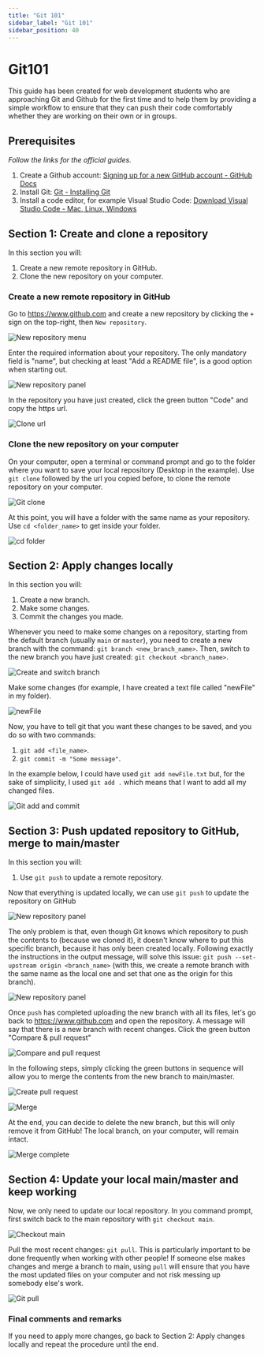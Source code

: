 ```yaml
---
title: "Git 101"
sidebar_label: "Git 101"
sidebar_position: 40
---
```


# Git101
This guide has been created for web development students who are approaching Git and Github for the first time and to help them by providing a simple workflow to ensure that they can push their code comfortably whether they are working on their own or in groups.

## Prerequisites
*Follow the links for the official guides.*

1. Create a Github account: [Signing up for a new GitHub account - GitHub Docs](https://docs.github.com/en/get-started/signing-up-for-github/signing-up-for-a-new-github-account)
1. Install Git: [Git - Installing Git](https://git-scm.com/book/en/v2/Getting-Started-Installing-Git)
1. Install a code editor, for example Visual Studio Code: [Download Visual Studio Code - Mac, Linux, Windows](https://code.visualstudio.com/download)

## Section 1: Create and clone a repository

In this section you will:
1. Create a new remote repository in GitHub.
1. Clone the new repository on your computer.

### Create a new remote repository in GitHub

Go to https://www.github.com and create a new repository by clicking the `+` sign on the top-right, then `New repository`.

![New repository menu](/img/git-walkthrough//001.png)

Enter the required information about your repository.
The only mandatory field is "name", but checking at least "Add a README file", is a good option when starting out.

![New repository panel](/img/git-walkthrough//002.png)

In the repository you have just created, click the green button "Code" and copy the https url.

![Clone url](/img/git-walkthrough//003.png)

### Clone the new repository on your computer

On your computer, open a terminal or command prompt and go to the folder where you want to save your local repository (Desktop in the example).
Use `git clone` followed by the url you copied before, to clone the remote repository on your computer.

![Git clone](/img/git-walkthrough//004.png)

At this point, you will have a folder with the same name as your repository.
Use `cd <folder_name>` to get inside your folder.

![cd folder](/img/git-walkthrough//006.png)

## Section 2: Apply changes locally

In this section you will:
1. Create a new branch.
1. Make some changes.
1. Commit the changes you made.

Whenever you need to make some changes on a repository, starting from the default branch (usually `main` or `master`), you need to create a new branch with the command: `git branch <new_branch_name>`.
Then, switch to the new branch you have just created: `git checkout <branch_name>`.

![Create and switch branch](/img/git-walkthrough//007.png)

Make some changes (for example, I have created a text file called "newFile" in my folder).

![newFile](/img/git-walkthrough//008.png)

Now, you have to tell git that you want these changes to be saved, and you do so with two commands:
1. `git add <file_name>`.
1. `git commit -m "Some message"`.

In the example below, I could have used `git add newFile.txt` but, for the sake of simplicity, I used `git add .` which means that I want to add all my changed files.

![Git add and commit](/img/git-walkthrough//009.png)

## Section 3: Push updated repository to GitHub, merge to main/master

In this section you will:
1. Use `git push` to update a remote repository.

Now that everything is updated locally, we can use `git push` to update the repository on GitHub

![New repository panel](/img/git-walkthrough//010.png)

The only problem is that, even though Git knows which repository to push the contents to (because we cloned it), it doesn't know where to put this specific branch, because it has only been created locally.
Following exactly the instructions in the output message, will solve this issue: `git push --set-upstream origin <branch_name>` (with this, we create a remote branch with the same name as the local one and set that one as the origin for this branch).

![New repository panel](/img/git-walkthrough//011.png)

Once `push` has completed uploading the new branch with all its files, let's go back to https://www.github.com and open the repository. A message will say that there is a new branch with recent changes. Click the green button "Compare & pull request"

![Compare and pull request](/img/git-walkthrough//012.png)

In the following steps, simply clicking the green buttons in sequence will allow you to merge the contents from the new branch to main/master.

![Create pull request](/img/git-walkthrough//013.png)

![Merge](/img/git-walkthrough//014.png)

At the end, you can decide to delete the new branch, but this will only remove it from GitHub! The local branch, on your computer, will remain intact.

![Merge complete](/img/git-walkthrough//015.png)

## Section 4: Update your local main/master and keep working

Now, we only need to update our local repository. In you command prompt, first switch back to the main repository with `git checkout main`.

![Checkout main](/img/git-walkthrough//016.png)

Pull the most recent changes: `git pull`.
This is particularly important to be done frequently when working with other people! If someone else makes changes and merge a branch to main, using `pull` will ensure that you have the most updated files on your computer and not risk messing up somebody else's work.

![Git pull](/img/git-walkthrough//017.png)

### Final comments and remarks
If you need to apply more changes, go back to Section 2: Apply changes locally and repeat the procedure until the end.
